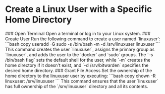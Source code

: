 
# Create a Linux User with a Specific Home Directory
<Steps>
### Open Terminal
Open a terminal or log in to your Linux system.
### Create User
Run the following command to create a user named `linuxuser`:
```bash copy
useradd -G sudo -s /bin/bash -m -d /srv/linuxuser linuxuser
```
This command creates the user `linuxuser`, assigns the primary group as `linuxuser`, and adds the user to the `docker` and `sudo` groups. The `-s /bin/bash flag` sets the default shell for the user, while `-m` creates the home directory if it doesn't exist, and `-d /srv/bitwarden` specifies the desired home directory.
### Grant File Access
Set the ownership of the home directory to the linuxuser user by executing:
```bash copy
chown -R linuxuser: /srv/linuxuser
```
This command ensures that the user `linuxuser` has full ownership of the `/srv/linuxuser` directory and all its contents.
</Steps>